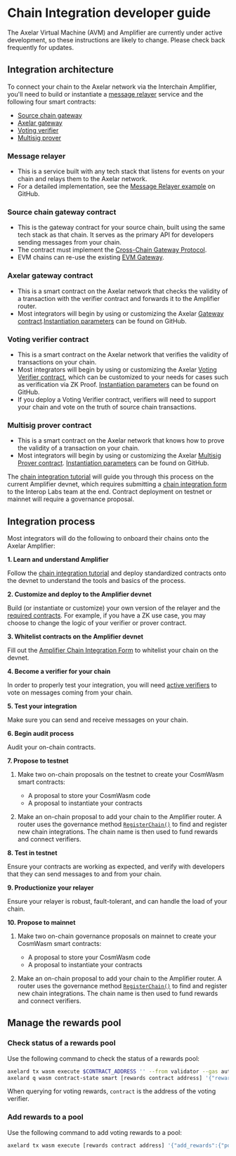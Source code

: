 # Chain Integration developer guide


<Callout>
The Axelar Virtual Machine (AVM) and Amplifier are currently under active development, so these instructions are likely to change. Please check back frequently for updates.
</Callout>

## Integration architecture

To connect your chain to the Axelar network via the Interchain Amplifier, you'll need to build or instantiate a [message relayer](/dev/amplifier/chain-integration/introduction#message-relayer) service and the following four smart contracts:

- [Source chain gateway](/dev/amplifier/chain-integration/introduction#source-chain-gateway-contract)
- [Axelar gateway](/dev/amplifier/chain-integration/introduction#axelar-gateway-contract)
- [Voting verifier](/dev/amplifier/chain-integration/introduction#verifier-contract)
- [Multisig prover](/dev/amplifier/chain-integration/introduction#prover-contract)

### Message relayer

- This is a service built with any tech stack that listens for events on your chain and relays them to the Axelar network.
- For a detailed implementation, see the [Message Relayer example](https://github.com/axelarnetwork/axelar-examples/tree/main/examples/amplifier) on GitHub.

### Source chain gateway contract

- This is the gateway contract for your source chain, built using the same tech stack as that chain. It serves as the primary API for developers sending messages from your chain.
- The contract must implement the [Cross-Chain Gateway Protocol](https://github.com/axelarnetwork/cgp-spec).
- EVM chains can re-use the existing [EVM Gateway](https://github.com/axelarnetwork/axelar-cgp-solidity).

### Axelar gateway contract

- This is a smart contract on the Axelar network that checks the validity of a transaction with the verifier contract and forwards it to the Amplifier router.
- Most integrators will begin by using or customizing the Axelar [Gateway contract](https://github.com/axelarnetwork/axelar-amplifier/tree/main/contracts/gateway).[Instantiation parameters](https://github.com/axelarnetwork/axelar-amplifier/blob/main/contracts/gateway/src/msg.rs) can be found on GitHub.

### Voting verifier contract

- This is a smart contract on the Axelar network that verifies the validity of transactions on your chain.
- Most integrators will begin by using or customizing the Axelar [Voting Verifier contract](https://github.com/axelarnetwork/axelar-amplifier/tree/main/contracts/voting-verifier), which can be customized to your needs for cases such as verification via ZK Proof. [Instantiation parameters](https://github.com/axelarnetwork/axelar-amplifier/blob/main/contracts/voting-verifier/src/msg.rs) can be found on GitHub.
- If you deploy a Voting Verifier contract, verifiers will need to support your chain and vote on the truth of source chain transactions.

### Multisig prover contract

- This is a smart contract on the Axelar network that knows how to prove the validity of a transaction on your chain.
- Most integrators will begin by using or customizing the Axelar [Multisig Prover contract](https://github.com/axelarnetwork/axelar-amplifier/tree/main/contracts/multisig-prover). [Instantiation parameters](https://github.com/axelarnetwork/axelar-amplifier/blob/main/contracts/multisig-prover/src/msg.rs) can be found on GitHub.

The [chain integration tutorial](/dev/amplifier/chain-integration/integrate-a-chain) will guide you through this process on the current Amplifier devnet, which requires submitting a [chain integration form](https://docs.google.com/forms/d/e/1FAIpQLSchD7P1WfdSCQfaZAoqX7DyqJOqYKxXle47yrueTbOgkKQDiQ/viewform) to the Interop Labs team at the end. Contract deployment on testnet or mainnet will require a governance proposal.

## Integration process

Most integrators will do the following to onboard their chains onto the Axelar Amplifier:

**1. Learn and understand Amplifier**

Follow the [chain integration tutorial](/dev/amplifier/chain-integration/integrate-a-chain) and deploy standardized contracts onto the devnet to understand the tools and basics of the process.

**2. Customize and deploy to the Amplifier devnet**

Build (or instantiate or customize) your own version of the relayer and the [required contracts](/dev/amplifier/chain-integration/introduction#integration-architecture). For example, if you have a ZK use case, you may choose to change the logic of your verifier or prover contract.

**3. Whitelist contracts on the Amplifier devnet**

Fill out the [Amplifier Chain Integration Form](https://docs.google.com/forms/d/e/1FAIpQLSchD7P1WfdSCQfaZAoqX7DyqJOqYKxXle47yrueTbOgkKQDiQ/viewform) to whitelist your chain on the devnet.

**4. Become a verifier for your chain**

In order to properly test your integration, you will need [active verifiers](/validator/amplifier/verifier-onboarding) to vote on messages coming from your chain.

**5. Test your integration**

Make sure you can send and receive messages on your chain.

**6. Begin audit process**

Audit your on-chain contracts.

**7. Propose to testnet**

1. Make two on-chain proposals on the testnet to create your CosmWasm smart contracts:

    - A proposal to store your CosmWasm code
    - A proposal to instantiate your contracts

1. Make an on-chain proposal to add your chain to the Amplifier router. A router uses the governance method [`RegisterChain()`](https://github.com/axelarnetwork/axelar-amplifier/blob/main/packages/router-api/src/msg.rs#L13) to find and register new chain integrations. The chain name is then used to fund rewards and connect verifiers.

**8. Test in testnet**

Ensure your contracts are working as expected, and verify with developers that they can send messages to and from your chain.

**9. Productionize your relayer**

Ensure your relayer is robust, fault-tolerant, and can handle the load of your chain.

**10. Propose to mainnet**

1. Make two on-chain governance proposals on mainnet to create your CosmWasm smart contracts:
    - A proposal to store your CosmWasm code
    - A proposal to instantiate your contracts

1. Make an on-chain proposal to add your chain to the Amplifier router. A router uses the governance method [`RegisterChain()`](https://github.com/axelarnetwork/axelar-amplifier/blob/main/packages/router-api/src/msg.rs#L13) to find and register new chain integrations. The chain name is then used to fund rewards and connect verifiers.

## Manage the rewards pool

### Check status of a rewards pool

Use the following command to check the status of a rewards pool:

```bash
axelard tx wasm execute $CONTRACT_ADDRESS '' --from validator --gas auto --gas-adjustment 2
axelard q wasm contract-state smart [rewards contract address] '{"rewards_pool":{"pool_id":{"chain_name":[chain-name],"contract":[address of voting verifier or multisig]}}}' --node $RPC
```

When querying for voting rewards, `contract` is the address of the voting verifier.

### Add rewards to a pool

Use the following command to add voting rewards to a pool:

```bash
axelard tx wasm execute [rewards contract address] '{"add_rewards":{"pool_id":{"chain_name":[chain-name],"contract":[address of voting verifier or multisig]}}}' --amount [amount to add] --from [key] --gas auto --gas-adjustment 2
```